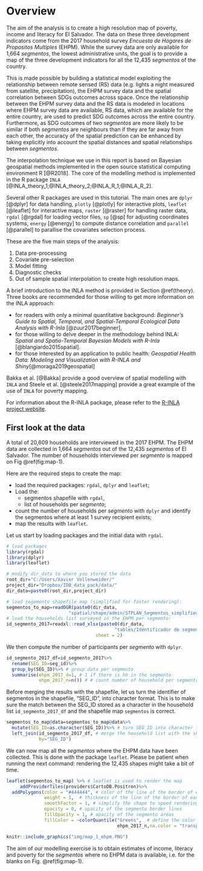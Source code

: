 # Overview {#overview}
The aim of the analysis is to create a high resolution map of poverty, income and literacy for El Salvador. The data on these three development indicators come from the 2017 household survey *Encuesta de Hogares de Propositos Multiples* (EHPM). While the survey data are only available for 1,664 *segmentos*, the lowest administrative units, the goal is to provide a map of the three development indicators for all the 12,435 *segmentos* of the country. 

This is made possible by building a statistical model exploiting the relationship between remote sensed (RS) data (e.g. lights a night measured from satellite, precipitation), the EHPM survey data and the spatial correlation between SDGs outcomes across space. Once the relationship between the EHPM survey data and the RS data is modeled in locations where EHPM survey data are available, RS data, which are available for the entire country, are used to predict SDG outcomes across the entire country. Furthermore, as SDG outcomes of two *segmentos* are more likely to be similar if both *segmentos* are neighbours than if they are far away from each other, the accuracy of the spatial prediction can be enhanced by taking explicitly into account the spatial distances and spatial relationships between *segmentos*. 

The interpolation technique we use in this report is based on Bayesian geospatial methods implemented in the open source statistical computing environment R [@R2018]. The core of the modelling method is implemented in the R package `INLA` [@INLA_theory_1;@INLA_theory_2;@INLA_R_1;@INLA_R_2]. 

Several other R packages are used in this tutorial. The main ones are `dplyr` [@dplyr] for data handling, `plotly` [@plotly] for interactive plots, `leaflet` [@leaflet] for interactive maps,  `raster` [@raster] for handling raster data, `rgdal`  [@rgdal] for loading vector files, `sp` [@sp] for adjusting coordinates systems, `energy` [@energy] to compute distance correlation and `parallel` [@parallel] to parallise the covariates selection process.  

These are the five main steps of the analysis:

1.  Data pre-processing
2.  Covariate pre-selection
3.  Model fitting
4.  Diagnostic checks
5.  Out of sample spatial interpolation to create high resolution maps.

A brief introduction to the INLA method is provided in Section \@ref(theory). Three books are recommended for those willing to get more information on the INLA approach: 

*   for readers with only a minimal quantitative background: *Beginner's Guide to Spatial, Temporal, and Spatial-Temporal Ecological Data Analysis with R-Inla* [@zuur2017beginner],  
*   for those willing to delve deeper in the methodology behind INLA: *Spatial and Spatio-Temporal Bayesian Models with R-Inla* [@blangiardo2015spatial].
*   for those interested by an application to public health: *Geospatial Health Data: Modeling and Visualization with R-INLA and Shiny*[@moraga2019geospatial]

Bakka et al. [@Bakka] provide a good overview of spatial modelling with `INLA` and  Steele et al. [@steele2017mapping] provide a great example of the use of `INLA` for poverty mapping.

For information about the R-INLA package, please refer to the [R-INLA project website](http://www.r-inla.org/).

## First look at the data 
A total of 20,609 households are interviewed in the 2017 EHPM. The EHPM data are collected in 1,664 *segmentos* out of the 12,435 *segmentos* of El Salvador. The number of households interviewed per *segmento* is mapped on Fig \@ref(fig:map-1). 
 
Here are the required steps to create the map: 

* load the required packages: `rgdal`, `dplyr` and `leaflet`; 
* Load the: 
    + segmentos shapefile with `rgdal`,
    + list of households per *segmento*; 
* count the number of households per *segmento* with `dplyr` and identify the segmentos where at least 1 survey recipient exists; 
* map the results with `leaflet`. 

Let us start by loading packages and the initial data with `rgdal`.
```r
# load packages
library(rgdal)
library(dplyr)
library(leaflet)

# modify dir_data to where you stored the data
root_dir="C:/Users/Xavier Vollenweider/"
project_dir="Dropbox/IDB_data_pack/data/"
dir_data=paste0(root_dir,project_dir)

# load segemento shapefile map (simplified for faster rendering):
segmentos_to_map=readOGR(paste0(dir_data,
                       "spatial/shape/admin/STPLAN_Segmentos_simplified.shp")) 
# load the households list surveyed in the EHPM per segmento:
id_segmento_2017=readxl::read_xlsx(paste0(dir_data,
                                        "tables/Identificador de segmento.xlsx"),
                                 sheet = 2)  
```

We then compute the number of participants per *segmento* with `dplyr`.
```r
id_segmento_2017_df=id_segmento_2017%>% 
  rename(SEG_ID=seg_id)%>% 
  group_by(SEG_ID)%>% # group data per segmento
  summarise(ehpm_2017_d=1, # 1 if there is hh in the segmento
            ehpm_2017_n=n()) # # count number of household per segmento with the function n()
```

Before merging the results with the shapefile, let us turn the identifier of segmentos in the shapefile, "SEG_ID", into character format. This is to make sure the match between the SEG_ID stored as a character in the household list `id_segmento_2017_df` and the shapefile map `segmentos` is correct.

```r
segmentos_to_map@data=segmentos_to_map@data%>%
  mutate(SEG_ID=as.character(SEG_ID))%>% # turn SEG_ID into character format
  left_join(id_segmento_2017_df, # merge the household list with the shapefile data
            by="SEG_ID")
```

We can now map all the *segmentos* where the EHPM data have been collected. This is done with the package `leaflet`. Please be patient when running the next command: rendering the 12,435 shapes might take a bit of time.

```r
leaflet(segmentos_to_map) %>% # leaflet is used to render the map
     addProviderTiles(providers$CartoDB.Positron)%>%
  addPolygons(color = "#444444", # color of the line of the border of each segmento
              weight = 1,  # thickness of the line of the border of each  segmento
              smoothFactor = 1, # simplify the shape to speed rendering
              opacity = 0, # opacity of the segmento border lines
              fillOpacity = 1, # opacity of the segmento areas
              fillColor = ~colorQuantile("Greens",  # define the color ramps of polygons 
                                         ehpm_2017_n,na.color = "transparent")(ehpm_2017_n)) 
```

```r
knitr::include_graphics("img/map_1_ehpm.PNG")

```

The aim of our modelling exercise is to obtain estimates of income, literacy and poverty for the *segmentos* where no EHPM data is available, i.e. for the blanks on Fig. \@ref(fig:map-1). 

